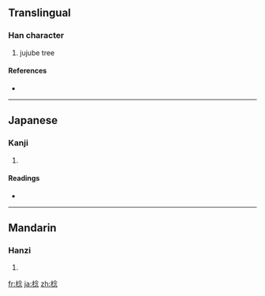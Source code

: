 ==Translingual==

===Han character===
{{Han char|rn=75|rad=木|as=08|sn=12|four=4893<sub>2</sub>|canj=木人戈心 (DOIP)}}

# jujube tree

====References====
* {{Han ref|kx=0534.140|dkj=14977|dj=0922.100|hdz=21235.080|uh=68EF|ud=26863|bh=D9C2|bd=55746}}

----

==Japanese==

===Kanji===
{{ja-kanji|grade=|rs=木08}}

# {{defn|Japanese}}

====Readings====
* {{ja-readings|on=[[じん]] (jin), [[でん]] (den), [[しん]] (shin)|kun=}}

----

==Mandarin==

===Hanzi===
{{cmn-hanzi|pin=[[rěn]] ([[ren3]])|wg=jen<sup>3</sup>}}

# {{defn|Mandarin}}

[[fr:棯]]
[[ja:棯]]
[[zh:棯]]